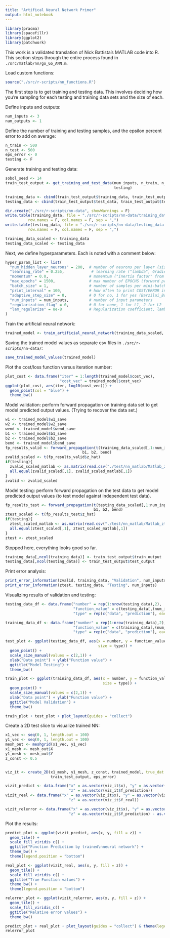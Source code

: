 ```yaml
---
title: "Artifical Neural Network Primer"
output: html_notebook
---
```


```r
library(pracma)
library(spacefillr)
library(ggplot2)
library(patchwork)
```

This work is a validated translation of Nick Battista's MATLAB code into R.  This section steps through the entire process found in `./src/matlab/nn/go_Go_ANN.m`.

Load custom functions: 

```r
source("./src/r-scripts/nn_functions.R")
```

The first step is to get training and testing data. This involves deciding how you're sampling for each testing and training data sets and the size of each. 

Define inputs and outputs: 

```r
num_inputs <- 3
num_outputs <- 1
```

Define the number of training and testing samples, and the epsilon percent error to add on average:
```r
n_train <- 500
n_test <- 500
eps_error <- 0
testing <- F
```

Generate training and testing data: 

```r
sobol_seed <- 14
train_test_output <- get_training_and_test_data(num_inputs, n_train, n_test, eps_error, sobol_seed, 
                                                testing)

training_data <- cbind(train_test_output$training_data, train_test_output$train_output)
testing_data <- cbind(train_test_output$test_data, train_test_output$test_output)

dir.create("./src/r-scripts/nn-data", showWarnings = F)
write.table(training_data, file = "./src/r-scripts/nn-data/training_data.csv", 
          row.names = F, col.names = F, sep = ",")
write.table(testing_data, file = "./src/r-scripts/nn-data/testing_data.csv", 
          row.names = F, col.names = F, sep = ",")

training_data_scaled <- training_data
testing_data_scaled <- testing_data
```

Next, we define hyperparameters. Each is noted with a comment below: 

```r
hyper_param_list <- list(
  "num_hidden_layer_neurons" = 200,  # number of neurons per layer (size of hidden layer)
  "learning_rate" = 0.255,            # learning rate ("lambda", Gradient Descent Step-size)
  "momentum" = 0.0,                  # momentum ("inertia factor" from previous Gradient Descent Step)
  "max_epochs" = 1500,               # max number of EPOCHS (forward prop + back prop in training through ALL Training Data)
  "batch_size" = 1,                  # number of samples per mini-batch in Stochastic Gradient Descent
  "print_interval" = 100,            # how often to print COST/ERROR info to screen during training
  "adaptive_step_size" = 0,          # 0 for no, 1 for yes (Barzilai_Borwein step)
  "num_inputs" = num_inputs,         # number of input parameters
  "regularization_flag" = 0,         # 0 for none, 1 for L1, 2 for L2
  "lam_regularize" = 8e-8            # Regularization coefficient, lambda
)

```


Train the artificial neural network: 

```r
trained_model <- train_artificial_neural_network(training_data_scaled, testing_data_scaled, hyper_param_list, testing)
```



Saving the trained model values as separate csv files in `./src/r-scripts/nn-data/`: 

```r
save_trained_model_values(trained_model)
```

Plot the cost/loss function versus iteration number: 

```r
plot_cost <- data.frame("iter" = 1:length(trained_model$cost_vec), 
                        "cost_vec" = trained_model$cost_vec)
ggplot(plot_cost, aes(iter, log10(cost_vec))) + 
  geom_point(col = "blue") + 
  theme_bw()
```
Model validation: perform forward propagation on training data set to get model predicted output values. (Trying to recover the data set.)

```r
w1 <- trained_model$w1_save
w2 <- trained_model$w2_save
wend <- trained_model$wend_save
b1 <- trained_model$b1_save
b2 <- trained_model$b2_save
bend <- trained_model$bend_save
fp_results_valid <- forward_propagation(t(training_data_scaled[,1:num_inputs]), w1, w2, wend,
                                  b1, b2, bend)
zvalid_scaled <- t(fp_results_valid$z_hat)
if(testing){
  zvalid_scaled_matlab <- as.matrix(read.csv("./test/nn_matlab/Matlab_zvalid_scaled.csv", header = F))
  all.equal(zvalid_scaled[,1], zvalid_scaled_matlab[,1])
}
zvalid <- zvalid_scaled
```

Model testing: perform forward propagation on the test data to get model predicted output values (to test model against independent test data).

```r
fp_results_test <- forward_propagation(t(testing_data_scaled[,1:num_inputs]), w1, w2, wend,
                                       b1, b2, bend)
ztest_scaled <- t(fp_results_test$z_hat)
if(testing){
  ztest_scaled_matlab <- as.matrix(read.csv("./test/nn_matlab/Matlab_ztest_scaled.csv", header = F))
  all.equal(ztest_scaled[,1], ztest_scaled_matlab[,1])
}
ztest <- ztest_scaled
```

Stopped here, everything looks good so far. 

```r
training_data[,ncol(training_data)] <- train_test_output$train_output
testing_data[,ncol(testing_data)] <- train_test_output$test_output
```

Print error analysis:

```r
print_error_information(zvalid, training_data, "Validation", num_inputs)
print_error_information(ztest, testing_data, "Testing", num_inputs)
```

Visualizing results of validation and testing: 

```r
testing_data_df <- data.frame("number" = rep(1:nrow(testing_data),2), 
                              "function_value" = c(testing_data[,(num_inputs+1)], ztest), 
                              "type" = rep(c("data", "prediction"), each = nrow(testing_data)))

training_data_df <- data.frame("number" = rep(1:nrow(training_data),2), 
                              "function_value" = c(training_data[,(num_inputs+1)], zvalid), 
                              "type" = rep(c("data", "prediction"), each = nrow(training_data)))

test_plot <- ggplot(testing_data_df, aes(x = number, y = function_value, color = type,
                                         size = type)) + 
  geom_point() + 
  scale_size_manual(values = c(2,1)) +
  xlab("Data point") + ylab("Function value") +
  ggtitle("Model Testing") +
  theme_bw()

train_plot <- ggplot(training_data_df, aes(x = number, y = function_value, color = type,
                                           size = type)) + 
  geom_point() + 
  scale_size_manual(values = c(2,1)) +
  xlab("Data point") + ylab("Function value") +
  ggtitle("Model Validation") +
  theme_bw()

train_plot + test_plot + plot_layout(guides = "collect")
```

Create a 2D test slice to visualize trained NN: 

```r
x1_vec <- seq(0, 1, length.out = 100)
y1_vec <- seq(0, 1, length.out = 100)
mesh_out <- meshgrid(x1_vec, y1_vec)
x1_mesh <- mesh_out$X
y1_mesh <- mesh_out$Y
z_const <- 0.5


viz_it <- create_2D(x1_mesh, y1_mesh, z_const, trained_model, true_dat = T, 
                    train_test_output, eps_error)

vizit_predict <- data.frame("x" = as.vector(viz_it$x), "y" = as.vector(viz_it$y), 
                            "z" = as.vector(viz_it$f_prediction))
vizit_real <- data.frame("x" = as.vector(viz_it$x), "y" = as.vector(viz_it$y), 
                            "z" = as.vector(viz_it$f_real))

vizit_relerror <- data.frame("x" = as.vector(viz_it$x), "y" = as.vector(viz_it$y), 
                            "z" = as.vector(viz_it$f_prediction) - as.vector(viz_it$f_real))
```

Plot the results: 

```r
predict_plot <- ggplot(vizit_predict, aes(x, y, fill = z)) + 
  geom_tile() + 
  scale_fill_viridis_c() + 
  ggtitle("Function Prediction by trained\nneural network") + 
  theme_bw() + 
  theme(legend.position = "bottom")

real_plot <- ggplot(vizit_real, aes(x, y, fill = z)) + 
  geom_tile() + 
  scale_fill_viridis_c() + 
  ggtitle("True Function values") + 
  theme_bw() + 
  theme(legend.position = "bottom")

relerror_plot <- ggplot(vizit_relerror, aes(x, y, fill = z)) + 
  geom_tile() + 
  scale_fill_viridis_c() + 
  ggtitle("Relative error values") + 
  theme_bw() 

predict_plot + real_plot + plot_layout(guides = "collect") & theme(legend.position = "bottom")
relerror_plot 
```
